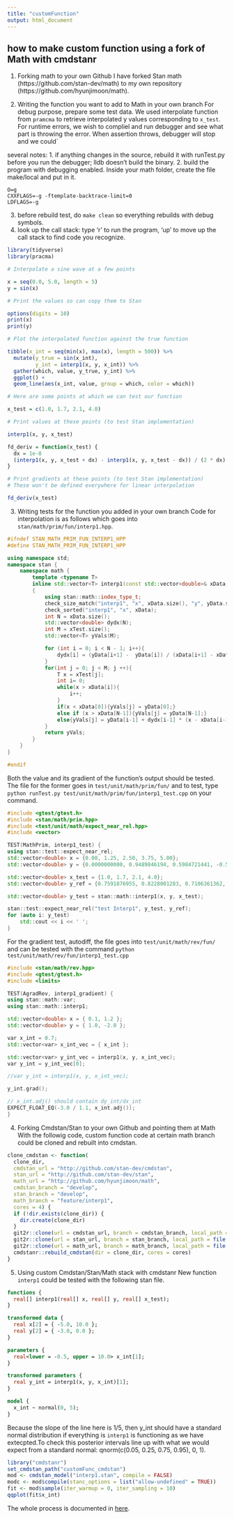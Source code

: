 ```yaml
---
title: "customFunction"
output: html_document
---
```

## how to make custom function using a fork of Math with cmdstanr

1. Forking math to your own Github
I have forked Stan math (https://github.com/stan-dev/math) to my own repository (https://github.com/hyunjimoon/math).

2. Writing the function you want to add to Math in your own branch
For debug purpose, prepare some test data. We used interpolate function from `pramcma` to retrieve interpolated y values corresponding to `x_test`.
For runtime errors, we wish to compliel and run debugger and see what part is throwing the error. When assertion throws, debugger will stop and we could`

several notes:
1. if anything changes in the source, rebuild it with runTest.py before you run the debugger; lldb doesn't build the binary.
2. build the program with debugging enabled. Inside your math folder, create the file make/local and put in it.
```
O=g
CXXFLAGS=-g -ftemplate-backtrace-limit=0
LDFLAGS=-g
```
3. before rebuild test, do `make clean` so everything rebuilds with debug symbols.
4. look up the call stack: type 'r' to run the program, 'up' to move up the call stack to find code you recognize.

```r
library(tidyverse)
library(pracma)

# Interpolate a sine wave at a few points

x = seq(0.0, 5.0, length = 5)
y = sin(x)

# Print the values so can copy them to Stan

options(digits = 10)
print(x)
print(y)

# Plot the interpolated function against the true function

tibble(x_int = seq(min(x), max(x), length = 500)) %>%
  mutate(y_true = sin(x_int),
         y_int = interp1(x, y, x_int)) %>%
  gather(which, value, y_true, y_int) %>%
  ggplot() +
  geom_line(aes(x_int, value, group = which, color = which))

# Here are some points at which we can test our function

x_test = c(1.0, 1.7, 2.1, 4.0)

# Print values at these points (to test Stan implementation)

interp1(x, y, x_test)

fd_deriv = function(x_test) {
  dx = 1e-8
  (interp1(x, y, x_test + dx) - interp1(x, y, x_test - dx)) / (2 * dx)
}

# Print gradients at these points (to test Stan implementation)
# These won't be defined everywhere for linear interpolation

fd_deriv(x_test)
```

3. Writing tests for the function you added in your own branch
Code for interpolation is as follows which goes into `stan/math/prim/fun/interp1.hpp`.
```c++
#ifndef STAN_MATH_PRIM_FUN_INTERP1_HPP
#define STAN_MATH_PRIM_FUN_INTERP1_HPP

using namespace std;
namespace stan {
    namespace math {
        template <typename T>
        inline std::vector<T> interp1(const std::vector<double>& xData, const std::vector<double>& yData, const std::vector<T>& xTest, std::ostream* pstream__)
        {
            using stan::math::index_type_t;
            check_size_match("interp1", "x", xData.size(), "y", yData.size());
            check_sorted("interp1", "x", xData);
            int N = xData.size();
            std::vector<double> dydx(N);
            int M = xTest.size();
            std::vector<T> yVals(M);

            for (int i = 0; i < N - 1; i++){
                dydx[i] = (yData[i+1] -  yData[i]) / (xData[i+1] - xData[i]);
            }
            for(int j = 0; j < M; j ++){
                T x = xTest[j];
                int i= 0;
                while(x > xData[i]){
                    i++;
                }
                if(x < xData[0]){yVals[j] = yData[0];}
                else if (x > xData[N-1]){yVals[j] = yData[N-1];}
                else{yVals[j] = yData[i-1] + dydx[i-1] * (x - xData[i-1]);}
            }
            return yVals;
        }
    }
}

#endif

```

Both the value and its gradient of the function's output should be tested. The file for the former goes in `test/unit/math/prim/fun/` and to test, type `python runTest.py test/unit/math/prim/fun/interp1_test.cpp` on your command.
```c++
#include <gtest/gtest.h>
#include <stan/math/prim.hpp>
#include <test/unit/math/expect_near_rel.hpp>
#include <vector>

TEST(MathPrim, interp1_test) {
using stan::test::expect_near_rel;
std::vector<double> x = {0.00, 1.25, 2.50, 3.75, 5.00};
std::vector<double> y = {0.0000000000, 0.9489846194, 0.5984721441, -0.5715613187, -0.9589242747};

std::vector<double> x_test = {1.0, 1.7, 2.1, 4.0};
std::vector<double> y_ref = {0.7591876955, 0.8228001283, 0.7106361362, -0.6490339099}; // Reference values from R

std::vector<double> y_test = stan::math::interp1(x, y, x_test);

stan::test::expect_near_rel("test Interp1", y_test, y_ref);
for (auto i: y_test)
    std::cout << i << ' ';
}
```

For the gradient test, autodiff, the file goes into `test/unit/math/rev/fun/` and can be tested with the command `python test/unit/math/rev/fun/interp1_test.cpp`
```c++
#include <stan/math/rev.hpp>
#include <gtest/gtest.h>
#include <limits>

TEST(AgradRev, interp1_gradient) {
using stan::math::var;
using stan::math::interp1;

std::vector<double> x = { 0.1, 1.2 };
std::vector<double> y = { 1.0, -2.0 };

var x_int = 0.7;
std::vector<var> x_int_vec = { x_int };

std::vector<var> y_int_vec = interp1(x, y, x_int_vec);
var y_int = y_int_vec[0];

//var y_int = interp1(x, y, x_int_vec);

y_int.grad();

// x_int.adj() should contain dy_int/dx_int
EXPECT_FLOAT_EQ(-3.0 / 1.1, x_int.adj());
}
```

4. Forking Cmdstan/Stan to your own Github and pointing them at Math
With the followig code, custom function code at certain math branch could be cloned and rebuilt into cmdstan. 
```r
clone_cmdstan <- function(
  clone_dir,
  cmdstan_url = "http://github.com/stan-dev/cmdstan",
  stan_url = "http://github.com/stan-dev/stan",
  math_url = "http://github.com/hyunjimoon/math",
  cmdstan_branch = "develop",
  stan_branch = "develop",
  math_branch = "feature/interp1",
  cores = 4) {
  if (!dir.exists(clone_dir)) {
    dir.create(clone_dir)  
  }
  git2r::clone(url = cmdstan_url, branch = cmdstan_branch, local_path = file.path(clone_dir))
  git2r::clone(url = stan_url, branch = stan_branch, local_path = file.path(clone_dir, "stan"))
  git2r::clone(url = math_url, branch = math_branch, local_path = file.path(clone_dir, "stan", "lib", "stan_math"))
  cmdstanr::rebuild_cmdstan(dir = clone_dir, cores = cores)
}

```

5. Using custom Cmdstan/Stan/Math stack with cmdstanr
New function `interp1` could be tested with the following stan file.
```stan
functions {
  real[] interp1(real[] x, real[] y, real[] x_test);
}

transformed data {
  real x[2] = { -5.0, 10.0 };
  real y[2] = { -3.0, 0.0 };
}

parameters {
  real<lower = -0.5, upper = 10.0> x_int[1];
}

transformed parameters {
  real y_int = interp1(x, y, x_int)[1];
}

model {
  x_int ~ normal(0, 5);
}
```

Because the slope of the line here is 1/5, then y_int should have a standard normal distribution if everything is `interp1` is functioning as we have extecpted.To check this posterior intervals line up with what we would expect from a standard normal: qnorm(c(0.05, 0.25, 0.75, 0.95), 0, 1).

```r
library("cmdstanr")
set_cmdstan_path("customFunc_cmdstan")
mod <- cmdstan_model("interp1.stan", compile = FALSE)
modc <- mod$compile(stanc_options = list("allow-undefined" = TRUE))
fit <- mod$sample(iter_warmup = 0, iter_sampling = 10)
qqplot(fit$x_int)
```


The whole process is documented in [here](https://github.com/hyunjimoon/math/pull/1).

